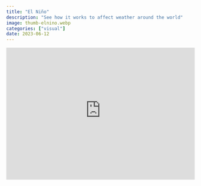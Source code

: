 ```yaml
---
title: "El Niño"
description: "See how it works to affect weather around the world"
image: thumb-elnino.webp
categories: ["visual"]
date: 2023-06-12
---
```


```{=html}
<div style="position:relative; padding-bottom: 70%">
	<iframe allow="fullscreen; clipboard-write self https://jul2023.360info-elnino.pages.dev" allowfullscreen="true" src="https://jul2023.360info-elnino.pages.dev/map/" title="Interactive: El Niño: global impacts" style="width:100%; height:100%; position: absolute; top: 0; left: 0; border:none;" scrolling="no"></iframe>
</div>
```
